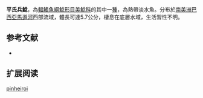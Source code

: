 {{Speciesbox
| name = 平氏兵鯰
| image =  
| image_width = 250px
| image_caption = 
| status = NE
| status_system = IUCN3.1
| genus = Corydoras
| species = pinheiroi
| authority = [[Dinkelmeyer|Dinkelmeyer]], 1995
| synonyms = 
}}

'''平氏兵鯰'''，為[[輻鰭魚綱|輻鰭魚綱]][[鯰形目|鯰形目]][[美鯰科|美鯰科]]的其中一[[種|種]]，為熱帶淡水魚。分布於[[南美洲|南美洲]][[巴西|巴西]][[亞馬遜河|亞馬遜河]]西部流域，體長可達5.7公分，棲息在底層水域，生活習性不明。

==参考文献==
*{{FishBase_species|genus=Corydoras|species=pinheiroi|year=2014|month=11}}

== 扩展阅读 ==
{{refbegin}}
{{wikispecies-inline|Corydoras pinheiroi|平氏兵鯰}}
{{refend}}
{{Taxonbar|from=Q6430082}}

[[Category:兵鯰屬|pinheiroi]]